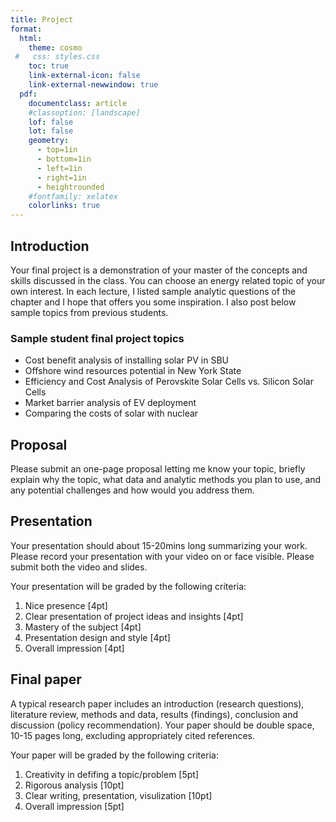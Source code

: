 ```yaml
---
title: Project
format: 
  html: 
    theme: cosmo
 #   css: styles.css
    toc: true
    link-external-icon: false
    link-external-newwindow: true
  pdf: 
    documentclass: article
    #classoption: [landscape]
    lof: false
    lot: false
    geometry:
      - top=1in
      - bottom=1in
      - left=1in
      - right=1in
      - heightrounded
    #fontfamily: xelatex
    colorlinks: true
---
```


## Introduction

Your final project is a demonstration of your master of the concepts and skills discussed in the class. You can choose an energy related topic of your own interest. In each lecture, I listed sample analytic questions of the chapter and I hope that offers you some inspiration. I also post below sample topics from previous students.

### Sample student final project topics

- Cost benefit analysis of installing solar PV in SBU\
- Offshore wind resources potential in New York State\
- Efficiency and Cost Analysis of Perovskite Solar Cells vs. Silicon Solar Cells\
- Market barrier analysis of EV deployment\
- Comparing the costs of solar with nuclear


## Proposal

Please submit an one-page proposal letting me know your topic, briefly explain why the topic, what data and analytic methods you plan to use, and any potential challenges and how would you address them.


## Presentation

Your presentation should about 15-20mins long summarizing your work. Please record your presentation with your video on or face visible. Please submit both the video and slides.

Your presentation will be graded by the following criteria:

1. Nice presence [4pt]\
2. Clear presentation of project ideas and insights [4pt]\
3. Mastery of the subject [4pt]\
4. Presentation design and style [4pt]\
5. Overall impression [4pt]\


## Final paper

A typical research paper includes an introduction (research questions), literature review, methods and data, results (findings), conclusion and discussion (policy recommendation). Your paper should be double space, 10-15 pages long, excluding appropriately cited references. 

Your paper will be graded by the following criteria:

1. Creativity in defifing a topic/problem [5pt]\
2. Rigorous analysis [10pt]\
3. Clear writing, presentation, visulization [10pt]\
4. Overall impression [5pt]\
